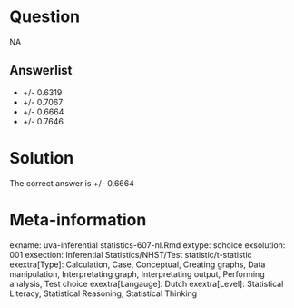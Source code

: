 Question
========

NA

Answerlist
----------
* +\/- 0.6319
* +\/- 0.7067
* +\/- 0.6664
* +\/- 0.7646

Solution
========

The correct answer is  +\/- 0.6664 

Meta-information
================
exname: uva-inferential statistics-607-nl.Rmd 
extype: schoice 
exsolution: 001 
exsection: Inferential Statistics/NHST/Test statistic/t-statistic
exextra[Type]: Calculation, Case, Conceptual, Creating graphs, Data manipulation, Interpretating graph, Interpretating output, Performing analysis, Test choice 
exextra[Langauge]: Dutch 
exextra[Level]: Statistical Literacy, Statistical Reasoning, Statistical Thinking 

